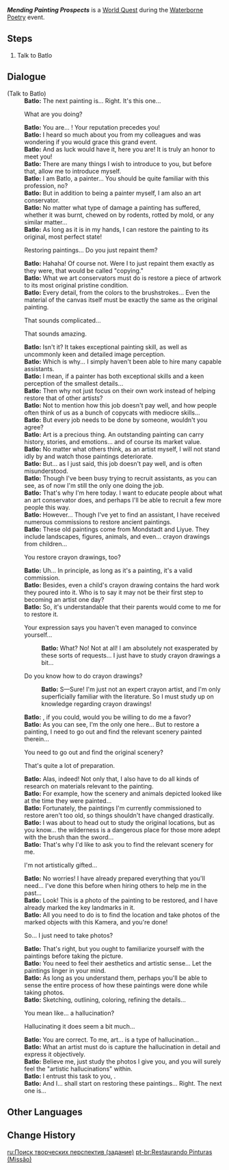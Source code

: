 {{Quest Infobox
|id            = 71521
|image         = Mending Painting Prospects.png
|type          = World
|event_name    = Waterborne Poetry
|requirement   = 
* Complete [[Congenial Gathering (Quest)|Congenial Gathering]]
|characters    = Batlo; Traveler
|startLocation = [[Wangshu Inn]], [[Liyue]]
|region        = Liyue
|area          = Bishui Plain
|subarea       = Wangshu Inn
|next          = 
|rewards       = Mora*10,000;Adventurer's Experience*4
|otherRewards  = 
* Unlocks the [[Waterborne Poetry/Mending Painting Prospects|Mending Painting Prospects]] subevent
}}
'''''Mending Painting Prospects''''' is a [[World Quest]] during the [[Waterborne Poetry]] event.

==Steps==
# Talk to Batlo

==Dialogue==
{{Quest Description|Batlo from Mondstadt appears to have something on his mind...}}
{{Dialogue Start}}
;(Talk to Batlo)
:'''Batlo:''' The next painting is... Right. It's this one...
:{{DIcon}} What are you doing?
:'''Batlo:''' You are... {{Traveler}}! Your reputation precedes you!
:'''Batlo:''' I heard so much about you from my colleagues and was wondering if you would grace this grand event.
:'''Batlo:''' And as luck would have it, here you are! It is truly an honor to meet you!
:'''Batlo:''' There are many things I wish to introduce to you, but before that, allow me to introduce myself.
:'''Batlo:''' I am Batlo, a painter... You should be quite familiar with this profession, no?
:'''Batlo:''' But in addition to being a painter myself, I am also an art conservator.
:'''Batlo:''' No matter what type of damage a painting has suffered, whether it was burnt, chewed on by rodents, rotted by mold, or any similar matter...
:'''Batlo:''' As long as it is in my hands, I can restore the painting to its original, most perfect state!
:{{DIcon}} Restoring paintings... Do you just repaint them?
:'''Batlo:''' Hahaha! Of course not. Were I to just repaint them exactly as they were, that would be called "copying."
:'''Batlo:''' What we art conservators must do is restore a piece of artwork to its most original pristine condition.
:'''Batlo:''' Every detail, from the colors to the brushstrokes... Even the material of the canvas itself must be exactly the same as the original painting.
:{{DIcon}} That sounds complicated...
:{{DIcon}} That sounds amazing.
:'''Batlo:''' Isn't it? It takes exceptional painting skill, as well as uncommonly keen and detailed image perception.
:'''Batlo:''' Which is why... I simply haven't been able to hire many capable assistants.
:'''Batlo:''' I mean, if a painter has both exceptional skills and a keen perception of the smallest details...
:'''Batlo:''' Then why not just focus on their own work instead of helping restore that of other artists?
:'''Batlo:''' Not to mention how this job doesn't pay well, and how people often think of us as a bunch of copycats with mediocre skills...
:'''Batlo:''' But every job needs to be done by someone, wouldn't you agree?
:'''Batlo:''' Art is a precious thing. An outstanding painting can carry history, stories, and emotions... and of course its market value.
:'''Batlo:''' No matter what others think, as an artist myself, I will not stand idly by and watch those paintings deteriorate.
:'''Batlo:''' But... as I just said, this job doesn't pay well, and is often misunderstood.
:'''Batlo:''' Though I've been busy trying to recruit assistants, as you can see, as of now I'm still the only one doing the job.
:'''Batlo:''' That's why I'm here today. I want to educate people about what an art conservator does, and perhaps I'll be able to recruit a few more people this way.
:'''Batlo:''' However... Though I've yet to find an assistant, I have received numerous commissions to restore ancient paintings.
:'''Batlo:''' These old paintings come from Mondstadt and Liyue. They include landscapes, figures, animals, and even... crayon drawings from children...
:{{DIcon}} You restore crayon drawings, too?
:'''Batlo:''' Uh... In principle, as long as it's a painting, it's a valid commission.
:'''Batlo:''' Besides, even a child's crayon drawing contains the hard work they poured into it. Who is to say it may not be their first step to becoming an artist one day?
:'''Batlo:''' So, it's understandable that their parents would come to me for to restore it.
:{{DIcon}} Your expression says you haven't even managed to convince yourself...
::'''Batlo:''' What? No! Not at all! I am absolutely not exasperated by these sorts of requests... I just have to study crayon drawings a bit...
:{{DIcon}} Do you know how to do crayon drawings?
::'''Batlo:''' S&mdash;Sure! I'm just not an expert crayon artist, and I'm only superficially familiar with the literature. So I must study up on knowledge regarding crayon drawings!
:'''Batlo:''' {{Traveler}}, if you could, would you be willing to do me a favor?
:'''Batlo:''' As you can see, I'm the only one here... But to restore a painting, I need to go out and find the relevant scenery painted therein...
:{{DIcon}} You need to go out and find the original scenery?
:{{DIcon}} That's quite a lot of preparation.
:'''Batlo:''' Alas, indeed! Not only that, I also have to do all kinds of research on materials relevant to the painting.
:'''Batlo:''' For example, how the scenery and animals depicted looked like at the time they were painted...
:'''Batlo:''' Fortunately, the paintings I'm currently commissioned to restore aren't too old, so things shouldn't have changed drastically.
:'''Batlo:''' I was about to head out to study the original locations, but as you know... the wilderness is a dangerous place for those more adept with the brush than the sword...
:'''Batlo:''' That's why I'd like to ask you to find the relevant scenery for me.
:{{DIcon}} I'm not artistically gifted...
:'''Batlo:''' No worries! I have already prepared everything that you'll need... I've done this before when hiring others to help me in the past...
:'''Batlo:''' Look! This is a photo of the painting to be restored, and I have already marked the key landmarks in it.
:'''Batlo:''' All you need to do is to find the location and take photos of the marked objects with this Kamera, and you're done!
:{{DIcon}} So... I just need to take photos?
:'''Batlo:''' That's right, but you ought to familiarize yourself with the paintings before taking the picture.
:'''Batlo:''' You need to feel their aesthetics and artistic sense... Let the paintings linger in your mind.
:'''Batlo:''' As long as you understand them, perhaps you'll be able to sense the entire process of how these paintings were done while taking photos.
:'''Batlo:''' Sketching, outlining, coloring, refining the details...
:{{DIcon}} You mean like... a hallucination?
:{{DIcon}} Hallucinating it does seem a bit much...
:'''Batlo:''' You are correct. To me, art... is a type of hallucination...
:'''Batlo:''' What an artist must do is capture the hallucination in detail and express it objectively.
:'''Batlo:''' Believe me, just study the photos I give you, and you will surely feel the "artistic hallucinations" within.
:'''Batlo:''' I entrust this task to you, {{Traveler}}.
:'''Batlo:''' And I... shall start on restoring these paintings... Right. The next one is...
{{Dialogue End}}

==Other Languages==
{{Other Languages|Transclude=Waterborne Poetry/Mending Painting Prospects}}

==Change History==
{{Change History|4.1}}

[[ru:Поиск творческих перспектив (задание)]]
[[pt-br:Restaurando Pinturas (Missão)]]
